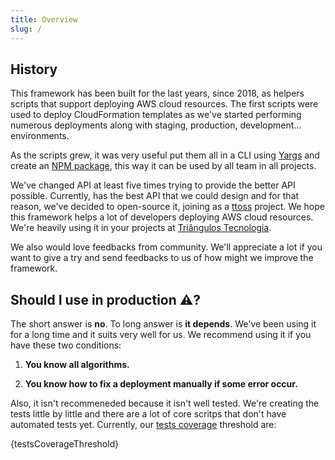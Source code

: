 ```yaml
---
title: Overview
slug: /
---
```




## History

This framework has been built for the last years, since 2018, as helpers scripts that support deploying AWS cloud resources.
The first scripts were used to deploy CloudFormation templates as we've started performing numerous deployments along with staging, production, development... environments.

As the scripts grew, it was very useful put them all in a CLI using [Yargs](https://yargs.js.org/) and create an [NPM package](https://www.npmjs.com/package/carlin), this way it can be used by all team in all projects.

We've changed <Carlin /> API at least five times trying to provide the better API possible. Currently, <Carlin /> has the best API that we could design and for that reason, we've decided to open-source it, joining as a [ttoss](https://github.com/ttoss) project. We hope this framework helps a lot of developers deploying AWS cloud resources. We're heavily using it in your projects at [Triângulos Tecnologia](https://triangulostecnologia.com).

We also would love feedbacks from community. We'll appreciate a lot if you want to give a try and send feedbacks to us of how might we improve the framework.

## Should I use <Carlin /> in production ⚠️?

The short answer is **no**. To long answer is **it depends**. We've been using it for a long time and it suits very well for us. We recommend using it if you have these two conditions:

1. **You know all <Carlin /> algorithms.**

2. **You know how to fix a deployment manually if some error occur.**

Also, it isn't recommeneded because it isn't well tested. We're creating the tests little by little and there are a lot of core scritps that don't have automated tests yet.
Currently, our [tests coverage](https://en.wikipedia.org/wiki/Code_coverage) threshold are:

<CodeBlock className="json">{testsCoverageThreshold}</CodeBlock>
